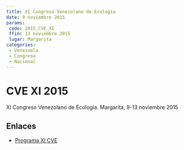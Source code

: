 ```yaml
---
title: XI Congreso Venezolano de Ecología
date: 9 noviembre 2015
params:
 code: 2015_CVE_XI
 ffin: 13 noviembre 2015
 lugar: Margarita
categories: 
 - Venezuela
 - Congreso
 - Nacional
---
```

# CVE XI 2015

XI Congreso Venezolano de Ecología. Margarita, 9-13 noviembre 2015

## Enlaces 

- [Programa XI CVE](http://www.ucv.ve/fileadmin/user_upload/cenamb/Programa_XI_CVE_9-13Nov2015-1.pdf)
